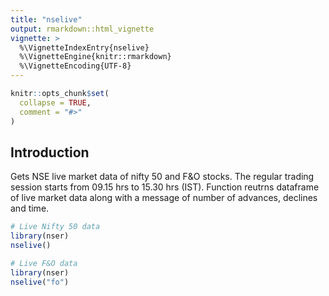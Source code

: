 ```yaml
---
title: "nselive"
output: rmarkdown::html_vignette
vignette: >
  %\VignetteIndexEntry{nselive}
  %\VignetteEngine{knitr::rmarkdown}
  %\VignetteEncoding{UTF-8}
---
```


```r
knitr::opts_chunk$set(
  collapse = TRUE,
  comment = "#>"
)
```

## Introduction 

Gets NSE live market data of nifty 50 and F&O stocks. The regular trading session starts from 09.15 hrs to 15.30 hrs (IST). Function reutrns dataframe of live market data along with a message of number of advances, declines and time. 

```r
# Live Nifty 50 data
library(nser)
nselive()

# Live F&O data 
library(nser)
nselive("fo")

```
